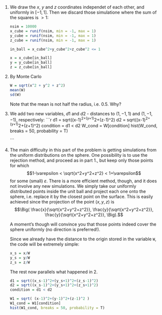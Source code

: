 1. 
    We draw the $x$, $y$ and $z$ coordinates independet of each other, and uniformly  in $[-1,1]$. Then we discard those simulatione where the sum of the squares is $>1$:
  
    ```r
    nsim = 10000
    x_cube = runif(nsim, min = -1, max = 1)
    y_cube = runif(nsim, min = -1, max = 1)
    z_cube = runif(nsim, min = -1, max = 1)
    
    in_ball = x_cube^2+y_cube^2+z_cube^2 <= 1
    
    x = x_cube[in_ball]
    y = y_cube[in_ball]
    z = z_cube[in_ball]
    ```


2. 
    By Monte Carlo

    ```r
    W = sqrt(x^2 + y^2 + z^2)
    mean(W)
    sd(W)
    ```

    Note that the mean is not half the radius, i.e. $0.5$. Why?

3. 
    We add two new variables, $d1$ and $d2$ - distances to $(1,-1,1)$ and $(1,-1,-1)$, respectively:
    ```r
    d1 = sqrt((x-1)^2+(y+1)^2+(z-1)^2)
    d2 = sqrt((x-1)^2+(y+1)^2+(z+1)^2)
    condition = d1 < d2
    W_cond = W[condition]
    hist(W_cond, breaks = 50, probability = T)
    
    ```
    
4. 
    The main difficulty in this part of the problem is getting simulations from the uniform 
    distributions on the sphere. One possibility is to use the rejection method, and
    proceed as in part 1., but keep only those points for which $$1-\varepsilon <
    \sqrt{x^2+y^2+z^2} < 1+\varepsilon$$ for some (small) $\varepsilon$. There is a more 
    efficient method, though, and it does not involve any new simulations. We simply
    take our uniformly distributed points inside the unit ball and project each one onto
    the sphere, i.e. replace it by the closest point on the surface. This is easily
    achieved since the projection of the point $(x,y,z)$ is
    $$\Big( 
    \frac{x}{\sqrt{x^2+y^2+z^2}},
    \frac{y}{\sqrt{x^2+y^2+z^2}},
    \frac{y}{\sqrt{x^2+y^2+z^2}},
    \Big).$$
    
    A moment's though will convince you that those points indeed cover the sphere uniformly (no direction is preferred!).
    
    Since we already have the distance to the origin stored in the variable `W`, the code will be 
    extremely simple:
    
    ```r
    x_s = x/W
    y_s = y/W
    z_s = z/W
    ```
    
    The rest now parallels what happened in 2.
    
    ```r
    d1 = sqrt((x_s-1)^2+(y_s+1)^2+(z_s-1)^2)
    d2 = sqrt((x_s-1)^2+(y_s+1)^2+(z_s+1)^2)
    condition = d1 < d2
    
    W1 = sqrt( (x-1)^2+(y-1)^2+(z-1)^2 )
    W1_cond = W1[condition]
    hist(W1_cond, breaks = 50, probability = T)
    ```
    
  
  
